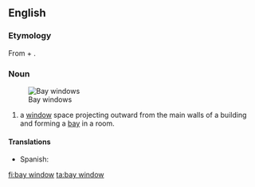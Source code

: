 ==English==

===Etymology===
From {{term|bay}} + {{term|window}}.

===Noun===
{{en-noun}}
{{wikipedia}}
[[Image:Bay Windows.JPG|thumb|right|Bay windows]]

# {{architecture}} a [[window]] space projecting outward from the main walls of a building and forming a [[bay]] in a room.

====Translations====
* Spanish: {{t-|es|bahía ventana|f}}

[[fi:bay window]]
[[ta:bay window]]